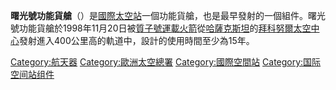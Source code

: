 {{Infobox space station module
 | module                 = Zarya
 | module_image           = Zarya from STS-88.jpg
 | module_image_size      = 300px
 | module_image_caption   = 從[[NASA|NASA]][[奮進號太空梭|奮進號太空梭]]所看到的曙光號功能貨艙
 | NSSDC_ID               = 1998-067A
 | launch                 = 1998年11月20日
 | launch_vehicle         = [[質子K型運載火箭|質子K型運載火箭]]
 | docked                 =
 | undocked               =
 | reentry                = 
 | mass                   = {{convert|19323|kg}}
 | length                 = {{convert|12.56|m}}
 | width                  = 
 | height                 = 
 | diameter               = {{convert|4.11|m}}
 | pressurized volume     = 71.5 m<sup>3</sup><ref>http://www.energia.ru/en/iss/rs/zarya.html</ref>
 | stats_ref              = 
 | configuration_image    = 
 | configuration_size     = 
 | configuration_caption  = 
}}
'''曙光號功能貨艙'''（'''{{lang-ru|Заря}}'''）是[[國際太空站|國際太空站]]一個功能貨艙，也是最早發射的一個組件。曙光號功能貨艙於1998年11月20日被[[質子號運載火箭|質子號運載火箭]]從[[哈薩克斯坦|哈薩克斯坦]]的[[拜科努爾太空中心|拜科努爾太空中心]]發射進入400公里高的軌道中，設計的使用時間至少為15年。

{{ISS modules}}

[[Category:航天器|Category:航天器]]
[[Category:歐洲太空總署|Category:歐洲太空總署]]
[[Category:國際空間站|Category:國際空間站]]
[[Category:国际空间站组件|Category:国际空间站组件]]